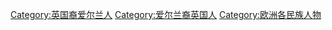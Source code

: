 [[Category:英国裔爱尔兰人|Category:英国裔爱尔兰人]]
[[Category:爱尔兰裔英国人|Category:爱尔兰裔英国人]]
[[Category:欧洲各民族人物|Category:欧洲各民族人物]]